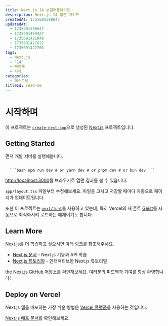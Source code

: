 ```yaml
---
title: Next.js 14 보일러플레이트
description: Next.js 14 입문 가이드
createdAt: 1735691398647
updatedAt:
  - 1735691398647
  - 1735691419437
  - 1735691421048
  - 1735691421822
  - 1735691422763
tags:
  - Next.js
  - '14'
  - 빠르게
  - 시작
categories:
  - 테스트용
titleId: read-me
---
```



# 시작하며

이 프로젝트는
[`create-next-app`](https://nextjs.org/docs/app/api-reference/cli/create-next-app)으로
생성된 [Next.js](https://nextjs.org) 프로젝트입니다.

## Getting Started

먼저 개발 서버를 실행해봅니다.

<Code language="bash" path="asdf">
  ```bash npm run dev # or yarn dev # or pnpm dev # or bun dev ```
</Code>

[http://localhost:3000](http://localhost:3000)를 브라우저로 열면 결과를 볼 수 있습니다.

`app/layout.tsx` 파일부터 수정해보세요. 파일을 고치고 저장할 때마다 자동으로
페이지가 업데이트됩니다.

또한 이 프로젝트는
[`next/font`](https://nextjs.org/docs/app/building-your-application/optimizing/fonts)를
사용하고 있는데, 특히 Vercel의 새 폰트 [Geist](https://vercel.com/font)를
자동으로 최적화시켜 로드하는 예제이기도 합니다.

## Learn More

Next.js를 더 학습하고 싶으시면 아래 링크를 참조해주세요.

- [Next.js 문서](https://nextjs.org/docs) - Next.js 기능과 API 학습
- [Next.js 튜토리얼](https://nextjs.org/learn) - 인터랙티브한 Next.js 튜토리얼

[the Next.js GitHub 저장소](https://github.com/vercel/next.js)를 확인해보세요. 여러분의 피드백과 기여를 항상 환영합니다!

## Deploy on Vercel

Next.js 앱을 배포하는 가장 쉬운 방법은 [Vercel 플랫폼](https://vercel.com/new?utm_medium=default-template&filter=next.js&utm_source=create-next-app&utm_campaign=create-next-app-readme)을 사용하는 것입니다.

[Next.js 배포 문서](https://nextjs.org/docs/app/building-your-application/deploying)를 확인해보세요.
